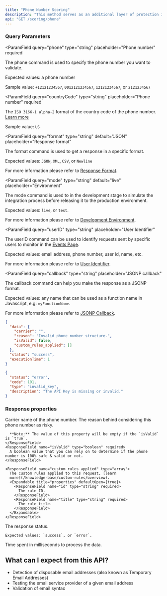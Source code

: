 ```yaml
---
title: "Phone Number Scoring"
description: "This method serves as an additional layer of protection in your system for validating phone numbers. It not only checks the syntax but also assesses the likelihood of the phone number being valid and operational.\n\nBy incorporating this scoring into your workflow, you can enhance fraud detection, reduce invalid inputs, and improve the overall quality of data captured."
api: "GET /scoring/phone"
---
```


### Query Parameters

<ParamField
  query="phone"
  type="string"
  placeholder="Phone number"
  required
>
  The phone command is used to specify the phone number you want to validate.

Expected values: a phone number

Sample value: `+12121234567`, `0012121234567`, `12121234567`, or `2121234567`

</ParamField>

<ParamField
  query="countryCode"
  type="string"
  placeholder="Phone number"
  required
>
  The `ISO 3166-1 alpha-2` format of the country code of the phone number. [Learn more](https://en.wikipedia.org/wiki/ISO_3166-1_alpha-2)

Sample value: `US`

</ParamField>

<ParamField
  query="format"
  type="string"
  default="JSON"
  placeholder="Response format"
>
  The format command is used to get a response in a specific format.

Expected values: `JSON`, `XML`, `CSV`, or `Newline`

For more information please refer to [Response Format](/options/response-format).

</ParamField>

<ParamField
  query="mode"
  type="string"
  default="live"
  placeholder="Environment"
>
  The mode command is used to in the development stage to simulate the integration process before releasing it to the production environment.

Expected values: `live`, or `test`.

For more information please refer to [Development Environment](/options/development-environment).

</ParamField>

<ParamField
  query="userID"
  type="string"
  placeholder="User Identifier"
>
  The userID command can be used to identify requests sent by specific users to monitor in the [Events Page](/dashboard-guides/monitoring-capabilities/real-time-threat-monitoring).

Expected values: email address, phone number, user id, name, etc.

For more information please refer to [User Identifier](/options/user-identifier).

</ParamField>

<ParamField
  query="callback"
  type="string"
  placeholder="JSONP callback"
>
  The callback command can help you make the response as a JSONP format.

Expected values: any name that can be used as a function name in Javascript, e.g: `myFunctionName`.

For more information please refer to [JSONP Callback](/options/jsonp-callback).

</ParamField>

<ResponseExample>

```json Success
{
  "data": {
    "carrier": "",
    "reason": "Invalid phone number structure.",
    "isValid": false,
    "custom_rules_applied": []
  },
  "status": "success",
  "executionTime": 1
}
```

```json Error
{
  "status": "error",
  "code": 101,
  "type": "invalid_key",
  "description": "The API Key is missing or invalid."
}
```

</ResponseExample>

### Response properties

<ResponseField name="data" type="object" required>
  <Expandable title="properties" defaultOpen={true}>
    <ResponseField name="carrier" type="string" required>
      Carrier name of the phone number.
    </ResponseField>
    <ResponseField name="reason" type="string" required>
      The reason behind considering this phone number as risky.

      **Note:** The value of this property will be empty if the `isValid` is `true`.
    </ResponseField>
    <ResponseField name="isValid" type="boolean" required>
      A boolean value that you can rely on to determine if the phone number is 100% safe & valid or not.
    </ResponseField>

    <ResponseField name="custom_rules_applied" type="array">
      The custom rules applied to this request, [learn
      more](/knowledge-base/custom-rules/overview).
      <Expandable title="properties" defaultOpen={true}>
        <ResponseField name="id" type="string" required>
          The rule ID.
        </ResponseField>
        <ResponseField name="title" type="string" required>
          The rule title.
        </ResponseField>
      </Expandable>
    </ResponseField>

  </Expandable>
  <ResponseField name="status" type="string" required>
    The response status.

    Expected values: `success`, or `error`.

  </ResponseField>
  <ResponseField name="executionTime" type="integer" required>
    Time spent in milliseconds to process the data.
  </ResponseField>
</ResponseField>

## What can I expect from this API?

- Detection of disposable email addresses (also known as Temporary Email Addresses)
- Testing the email service provider of a given email address
- Validation of email syntax
